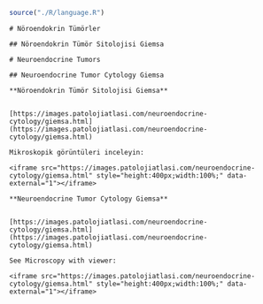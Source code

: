 
```r

source("./R/language.R")

```




```asis
# Nöroendokrin Tümörler

## Nöroendokrin Tümör Sitolojisi Giemsa

```




```asis
# Neuroendocrine Tumors

## Neuroendocrine Tumor Cytology Giemsa

```




```asis

**Nöroendokrin Tümör Sitolojisi Giemsa**


[https://images.patolojiatlasi.com/neuroendocrine-cytology/giemsa.html](https://images.patolojiatlasi.com/neuroendocrine-cytology/giemsa.html)

Mikroskopik görüntüleri inceleyin:

<iframe src="https://images.patolojiatlasi.com/neuroendocrine-cytology/giemsa.html" style="height:400px;width:100%;" data-external="1"></iframe>

```




```asis

**Neuroendocrine Tumor Cytology Giemsa**


[https://images.patolojiatlasi.com/neuroendocrine-cytology/giemsa.html](https://images.patolojiatlasi.com/neuroendocrine-cytology/giemsa.html)

See Microscopy with viewer: 

<iframe src="https://images.patolojiatlasi.com/neuroendocrine-cytology/giemsa.html" style="height:400px;width:100%;" data-external="1"></iframe>

```


